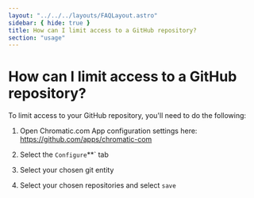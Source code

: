 ```yaml
---
layout: "../../../layouts/FAQLayout.astro"
sidebar: { hide: true }
title: How can I limit access to a GitHub repository?
section: "usage"
---
```


# How can I limit access to a GitHub repository?

To limit access to your GitHub repository, you'll need to do the following:

1. Open Chromatic.com App configuration settings here: https://github.com/apps/chromatic-com

2. Select the `Configure`**` tab

3. Select your chosen git entity

4. Select your chosen repositories and select `save`
